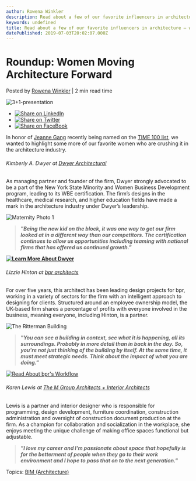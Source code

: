 ```yaml
---
author: Rowena Winkler
description: Read about a few of our favorite influencers in architecture — who also happen to be women.
keywords: undefined
title: Read about a few of our favorite influencers in architecture — who also happen to be women. 
datePublished: 2019-07-03T20:02:07.000Z
---
```

  

# Roundup: Women Moving Architecture Forward

 Posted by [Rowena Winkler](https://blog.vectorworks.net/author/rowena-winkler) | 2 min read time 

![3+1-presentation](https://blog.vectorworks.net/hubfs/3+1-presentation.jpg) 

* [![Share on LinkedIn](https://2659751.fs1.hubspotusercontent-na1.net/hubfs/2659751/michaelDemo/share-LI.png)](http://www.linkedin.com/shareArticle?mini=true&url=https%3A%2F%2Fblog.vectorworks.net%2Froundup-women-moving-architecture-forward)
* [![Share on Twitter](https://2659751.fs1.hubspotusercontent-na1.net/hubfs/2659751/michaelDemo/share-TW.png)](https://www.twitter.com/share?text=Roundup:%20Women%20Moving%20Architecture%20Forward&url=https%3A%2F%2Fblog.vectorworks.net%2Froundup-women-moving-architecture-forward&via=PMGTweets)
* [![Share on FaceBook](https://2659751.fs1.hubspotusercontent-na1.net/hubfs/2659751/michaelDemo/share-FB.png)](https://www.facebook.com/sharer/sharer.php?u=https%3A%2F%2Fblog.vectorworks.net%2Froundup-women-moving-architecture-forward)

In honor of [Jeanne Gang](http://studiogang.com/people/jeanne-gang) recently being named on the [TIME 100 list](https://time.com/collection/100-most-influential-people-2019/5567842/jeanne-gang/), we wanted to highlight some more of our favorite women who are crushing it in the architecture industry.

###### Kimberly A. Dwyer at [Dwyer Architectural](https://www.dwyerarch.com/)

As managing partner and founder of the firm, Dwyer strongly advocated to be a part of the New York State Minority and Women Business Development program, leading to its WBE certification. The firm’s designs in the healthcare, medical research, and higher education fields have made a mark in the architecture industry under Dwyer’s leadership.

![Maternity Photo 1](https://blog.vectorworks.net/hs-fs/hubfs/Blog%20Images/190305_Dwyer%20Architectural/Maternity%20Photo%201.jpg?width=6000&name=Maternity%20Photo%201.jpg)

> _**"Being the new kid on the block, it was one way to get our firm looked at in a different way than our competitors. The certification continues to allow us opportunities including teaming with national firms that has offered us continued growth."**_

**[![Learn More About Dwyer](https://no-cache.hubspot.com/cta/default/3018241/ebdfb559-1258-438d-9b63-3ca3d1d6e7ef.png)](https://cta-redirect.hubspot.com/cta/redirect/3018241/ebdfb559-1258-438d-9b63-3ca3d1d6e7ef)** 

###### Lizzie Hinton at [bpr architects](https://bprarchitects.com/)

For over five years, this architect has been leading design projects for bpr, working in a variety of sectors for the firm with an intelligent approach to designing for clients. Structured around an employee ownership model, the UK-based firm shares a percentage of profits with everyone involved in the business, meaning everyone, including Hinton, is a partner. 

![The Ritterman Building](https://blog.vectorworks.net/hs-fs/hubfs/Blog%20Images/180405_bpr%20case%20study/The%20Ritterman%20Building.jpg?width=1500&name=The%20Ritterman%20Building.jpg)

> _**"You can see a building in context, see what it is happening, all its surroundings. Probably in more detail than in back in the day. So, you're not just thinking of the building by itself. At the same time, it must meet strategic needs. Think about the impact of what you are doing."**_

[![Read About bpr's Workflow](https://no-cache.hubspot.com/cta/default/3018241/c98f4190-a8ce-4a8c-bad3-f44813759b34.png)](https://cta-redirect.hubspot.com/cta/redirect/3018241/c98f4190-a8ce-4a8c-bad3-f44813759b34) 

###### Karen Lewis at [The M Group Architects + Interior Architects](https://www.mgrouparchitects.com/)

Lewis is a partner and interior designer who is responsible for programming, design development, furniture coordination, construction administration and oversight of construction document production at the firm. As a champion for collaboration and socialization in the workplace, she enjoys meeting the unique challenge of making office spaces functional but adjustable.

> **_"I love my career and I’m passionate about space that hopefully is for the betterment of people when they go to their work environment and I hope to pass that on to the next generation."_** 

 Topics: [BIM (Architecture)](https://blog.vectorworks.net/topic/bim-architecture) 

  